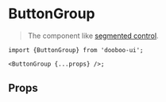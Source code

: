 
<Meta title="Components/ButtonGroup" component={ButtonGroupTemplate} />

# ButtonGroup

> The component like [segmented control](https://developer.apple.com/design/human-interface-guidelines/ios/controls/segmented-controls).

```tsx
import {ButtonGroup} from 'dooboo-ui';

<ButtonGroup {...props} />;
```

<Canvas>
  <Story name="ButtonGroup" story={ButtonGroupTemplate} />
</Canvas>

## Props

<ArgsTable of={ButtonGroup} />


